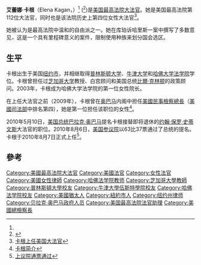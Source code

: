{{noteTA
|G1=PresidentsUS
|1=zh-hans:卡根;zh-hant:卡根;zh-tw:凱根;
}}
{{Infobox US Cabinet official
| name = 艾蕾娜·卡根
| image = Elena Kagan Official SCOTUS Portrait (2013).jpg
| imagesize = 
| caption = 
| order = 
| title = [[美国最高法院大法官|美国最高法院大法官]]
| term_start = 2010年8月7日
| term_end = 
| president = [[巴拉克·奧巴馬|巴拉克·奧巴馬]]
| predecessor = [[约翰·保罗·史蒂文斯|约翰·保罗·史蒂文斯]]
| successor = 
| title2 = [[美國民事檢察總長|美國民事檢察總長]]
| term_start2 = 2009年3月19日
| term_end2 = 2010年5月17日
| president2 = [[巴拉克·奧巴馬|巴拉克·奧巴馬]]
| predecessor2 = [[喬治·蓋瑞|喬治·蓋瑞]]
| successor2 = Neal Katyal
| title3 = [[哈佛大学|哈佛大学]]法学院校长
| term_start3 = 2003年7月1日
| term_end3 = 2009年3月19日
| president3 = 
| predecessor3 = 
| successor3 = 
| birth_date = {{Birth date and age|1960|4|28}}<ref name="whoswho">
 {{cite web
 |author      = Who's Who In America
 |title       = Elena Kagan - WhosWhoInAmerica.Com
 |publisher   = Marquis
 |date        = 2008
 |url         = http://whoswhoinamerica.com/elena_kagan/dean_law_educator/occ10/7280125
 |accessdate  = 2009-01-03
 |quote       = 
 |deadurl     = yes
 |archiveurl  = https://web.archive.org/web/20090204093646/http://whoswhoinamerica.com/elena_kagan/dean_law_educator/occ10/7280125
 |archivedate = 2009-02-04
}}
</ref>
| birth_place = [[紐約市|紐約市]]
| death_date = 
| death_place = 
| party = [[民主党_(美国)|民主党]]
| alma_mater = [[普林斯頓大學|普林斯頓大學]]<br />[[牛津大學|牛津大學]]<br />[[哈佛法學院|哈佛法學院]]
}}
'''艾蕾娜·卡根'''（Elena Kagan，{{bd|1960年|4月28日|catIdx=Kagan}}）<ref name="whoswho"/> ({{pron-en|ˈkeɪɡən}}<ref>{{cite web|author=May 01, 2009 |url=http://www.youtube.com/watch?v=nMScOqhax7I&feature=player_embedded |title=May 1, 2009: The Day in 100 Seconds |publisher=YouTube |date=2009-05-01 |accessdate=2009-05-08}}</ref>)是[[美国最高法院|美国最高法院]][[美国最高法院大法官|大法官]]。她是美国最高法院第112位大法官，同时也是该法院历史上第四位女性大法官<ref>[http://www.google.com/hostednews/afp/article/ALeqM5jEHQhDSKMvrSwveHnmbLbOo8gErQ 卡根上任美国大法官]</ref>。

她被认为是最高法院中温和的自由派之一。她在库珀诉哈里斯一案中撰写了多数意见''，''这是一个具有里程碑意义的案件，限制使用种族来划分国会选区。

== 生平 ==
卡根出生于美国[[纽约市|纽约市]]，并相继取得[[普林斯顿大学|普林斯顿大学]]、[[牛津大学|牛津大学]]和[[哈佛大学法学院|哈佛大学法学院]]学位。卡根曾担任过[[芝加哥大学|芝加哥大学]]教授、白宫顾问和美国总统[[比爾·克林顿|比爾·克林顿]]的政策顾问。2003年，卡根成为哈佛大学法学院的第一位女性院长。

在上任大法官之前（2009年），卡根曾在[[奥巴马|奥巴马]]内阁中担任[[美國民事檢察總長|美國民事檢察總長]]（[[美国司法部|美國司法部]]中排名第四），她是第一位担任该职位的女性<ref>[http://womensissues.about.com/od/thepoliticalarena/p/ElenaKaganBio.htm 卡根简介]</ref>。

2010年5月10日，[[美国总统|美国总统]][[巴拉克·奥巴马|巴拉克·奥巴马]]提名卡根接替即将退休的[[约翰·保罗·史蒂文斯|约翰·保罗·史蒂文斯]]大法官的职位。2010年8月6日，[[美国参议院|美国参议院]]以63比37票通过了总统的提名。卡根于2010年8月7日正式上任<ref>[http://news.yahoo.com/s/nm/20100806/pl_nm/us_usa_court_kagan 上议院通票通过]</ref>。

== 參考 ==
{{reflist}}

{{s-start}}
{{s-legal}}
{{s-before|[[约翰·保罗·史蒂文斯|约翰·保罗·史蒂文斯]]}}
{{s-ttl|title=[[美國最高法院大法官|美國最高法院大法官]]|years=2010-}}
{{s-inc}}
{{s-prec|usa}}
{{s-bef|before=[[索尼娅·索托马约尔|索尼娅·索托马约尔]]'''<br/>''美國最高法院大法官''}}
{{s-ttl|title=[[美國優先順序|美國優先順序]]'''<br/>''美國最高法院大法官''|years=}}
{{s-aft|after=[[尼尔·戈萨奇|尼尔·戈萨奇]]'''<br/>''美國最高法院大法官''}}
{{end}}

{{start U.S. Supreme Court composition| CJ=羅伯茨| }}
{{U.S. Supreme Court composition court lifespan|cj=約翰·格洛佛·羅伯茨|years=2005至今| }}
{{U.S. Supreme Court composition 2010-2016}}
{{U.S. Supreme Court composition 2017-2018}}
{{U.S. Supreme Court composition 2018-2020}}
{{U.S. Supreme Court composition 2020-present}}
{{end U.S. Supreme Court composition}}

{{Authority control}}
{{DEFAULTSORT:Kagan, Elena}}
[[Category:美國最高法院大法官|Category:美國最高法院大法官]]
[[Category:美國法官|Category:美國法官]]
[[Category:女性法官|Category:女性法官]]
[[Category:美國女性律師|Category:美國女性律師]]
[[Category:哈佛法学院教师|Category:哈佛法学院教师]]
[[Category:芝加哥大學教師|Category:芝加哥大學教師]]
[[Category:普林斯頓大學校友|Category:普林斯頓大學校友]]
[[Category:牛津大學伍斯特學院校友|Category:牛津大學伍斯特學院校友]]
[[Category:哈佛法学院校友|Category:哈佛法学院校友]]
[[Category:美國猶太人|Category:美國猶太人]]
[[Category:紐約市人|Category:紐約市人]]
[[Category:纽约州律师|Category:纽约州律师]]
[[Category:贝拉克·奥巴马政府人员|Category:贝拉克·奥巴马政府人员]]
[[Category:美国最高法院法官助理|Category:美国最高法院法官助理]]
[[Category:美國總檢察長|Category:美國總檢察長]]